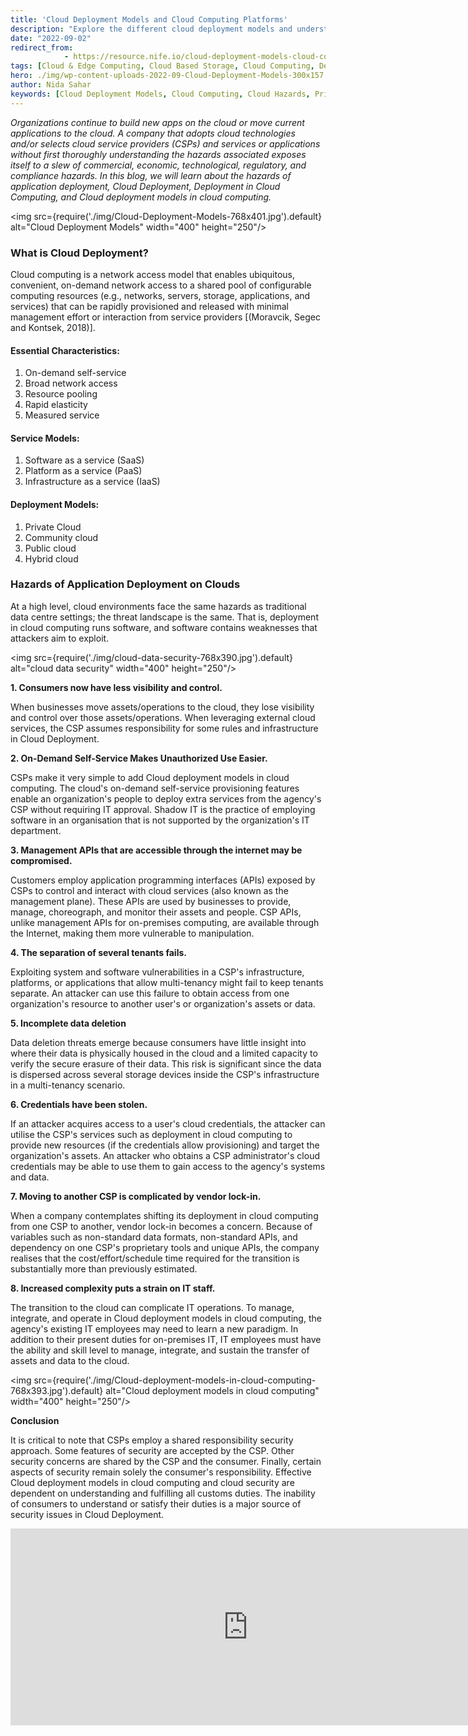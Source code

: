 ```yaml
---
title: 'Cloud Deployment Models and Cloud Computing Platforms'
description: "Explore the different cloud deployment models and understand the associated hazards in cloud computing. Learn about private, community, public, and hybrid clouds, and how application deployment can be impacted."
date: "2022-09-02"
redirect_from: 
            - https://resource.nife.io/cloud-deployment-models-cloud-computing-platforms/
tags: [Cloud & Edge Computing, Cloud Based Storage, Cloud Computing, Deploy, Deployment, Edge Computing, Hybrid Cloud, Intelligent Edge, Public Cloud]
hero: ./img/wp-content-uploads-2022-09-Cloud-Deployment-Models-300x157.jpg
author: Nida Sahar
keywords: [Cloud Deployment Models, Cloud Computing, Cloud Hazards, Private Cloud, Community Cloud, Public Cloud, Hybrid Cloud, Cloud Security, Cloud Risks]
---
```


_Organizations continue to build new apps on the cloud or move current applications to the cloud. A company that adopts cloud technologies and/or selects cloud service providers (CSPs) and services or applications without first thoroughly understanding the hazards associated exposes itself to a slew of commercial, economic, technological, regulatory, and compliance hazards. In this blog, we will learn about the hazards of application deployment, Cloud Deployment, Deployment in Cloud Computing, and Cloud deployment models in cloud computing._

<img src={require('./img/Cloud-Deployment-Models-768x401.jpg').default} alt="Cloud Deployment Models" width="400" height="250"/>
<br/>


 
### What is Cloud Deployment?

Cloud computing is a network access model that enables ubiquitous, convenient, on-demand network access to a shared pool of configurable computing resources (e.g., networks, servers, storage, applications, and services) that can be rapidly provisioned and released with minimal management effort or interaction from service providers [(Moravcik, Segec and Kontsek, 2018)].

#### Essential Characteristics:

1. On-demand self-service
2. Broad network access
3. Resource pooling
4. Rapid elasticity
5. Measured service

#### Service Models:

1. Software as a service (SaaS)
2. Platform as a service (PaaS)
3. Infrastructure as a service (IaaS)

#### Deployment Models:

1. Private Cloud
2. Community cloud
3. Public cloud
4. Hybrid cloud

### Hazards of Application Deployment on Clouds

At a high level, cloud environments face the same hazards as traditional data centre settings; the threat landscape is the same. That is, deployment in cloud computing runs software, and software contains weaknesses that attackers aim to exploit.

<img src={require('./img/cloud-data-security-768x390.jpg').default} alt="cloud data security" width="400" height="250"/>
<br/>


 
**1. Consumers now have less visibility and control.**

When businesses move assets/operations to the cloud, they lose visibility and control over those assets/operations. When leveraging external cloud services, the CSP assumes responsibility for some rules and infrastructure in Cloud Deployment.

**2. On-Demand Self-Service Makes Unauthorized Use Easier.**

CSPs make it very simple to add Cloud deployment models in cloud computing. The cloud's on-demand self-service provisioning features enable an organization's people to deploy extra services from the agency's CSP without requiring IT approval. Shadow IT is the practice of employing software in an organisation that is not supported by the organization's IT department.

**3. Management APIs that are accessible through the internet may be compromised.**

Customers employ application programming interfaces (APIs) exposed by CSPs to control and interact with cloud services (also known as the management plane). These APIs are used by businesses to provide, manage, choreograph, and monitor their assets and people. CSP APIs, unlike management APIs for on-premises computing, are available through the Internet, making them more vulnerable to manipulation.

**4. The separation of several tenants fails.**

Exploiting system and software vulnerabilities in a CSP's infrastructure, platforms, or applications that allow multi-tenancy might fail to keep tenants separate. An attacker can use this failure to obtain access from one organization's resource to another user's or organization's assets or data.

**5. Incomplete data deletion**

Data deletion threats emerge because consumers have little insight into where their data is physically housed in the cloud and a limited capacity to verify the secure erasure of their data. This risk is significant since the data is dispersed across several storage devices inside the CSP's infrastructure in a multi-tenancy scenario.

**6. Credentials have been stolen.**

If an attacker acquires access to a user's cloud credentials, the attacker can utilise the CSP's services such as deployment in cloud computing to provide new resources (if the credentials allow provisioning) and target the organization's assets. An attacker who obtains a CSP administrator's cloud credentials may be able to use them to gain access to the agency's systems and data.

**7. Moving to another CSP is complicated by vendor lock-in.**

When a company contemplates shifting its deployment in cloud computing from one CSP to another, vendor lock-in becomes a concern. Because of variables such as non-standard data formats, non-standard APIs, and dependency on one CSP's proprietary tools and unique APIs, the company realises that the cost/effort/schedule time required for the transition is substantially more than previously estimated.

**8. Increased complexity puts a strain on IT staff.**

The transition to the cloud can complicate IT operations. To manage, integrate, and operate in Cloud deployment models in cloud computing, the agency's existing IT employees may need to learn a new paradigm. In addition to their present duties for on-premises IT, IT employees must have the ability and skill level to manage, integrate, and sustain the transfer of assets and data to the cloud.

<img src={require('./img/Cloud-deployment-models-in-cloud-computing-768x393.jpg').default} alt="Cloud deployment models in cloud computing" width="400" height="250"/>
<br/>


 
**Conclusion**

It is critical to note that CSPs employ a shared responsibility security approach. Some features of security are accepted by the CSP. Other security concerns are shared by the CSP and the consumer. Finally, certain aspects of security remain solely the consumer's responsibility. Effective Cloud deployment models in cloud computing and cloud security are dependent on understanding and fulfilling all customs duties. The inability of consumers to understand or satisfy their duties is a major source of security issues in Cloud Deployment.

<iframe width="760" height="315" src="https://www.youtube.com/embed/ShXGWNnzA7Q?si=d9S9667iHxJYpz9X" title="YouTube video player" frameborder="0" allow="accelerometer; autoplay; clipboard-write; encrypted-media; gyroscope; picture-in-picture; web-share" referrerpolicy="strict-origin-when-cross-origin" allowfullscreen></iframe>
